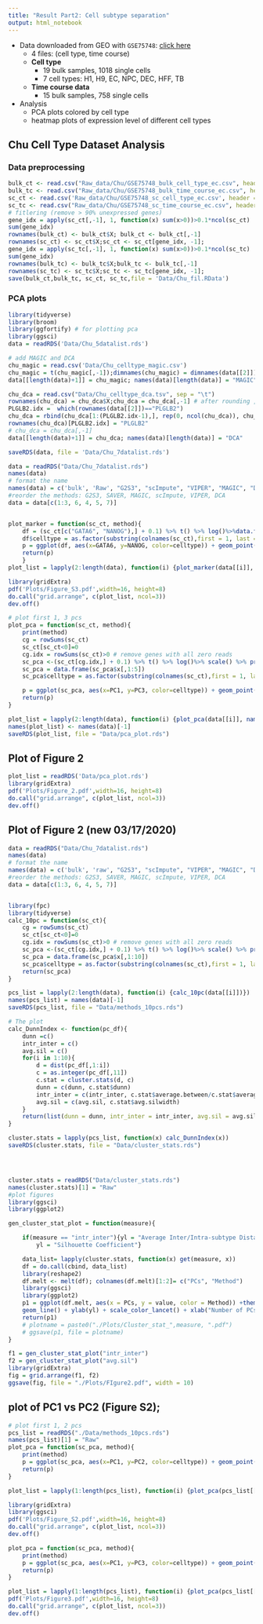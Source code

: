 ```yaml
---
title: "Result Part2: Cell subtype separation"
output: html_notebook
---
```


* Data downloaded from GEO with `GSE75748`: [click here](https://www.ncbi.nlm.nih.gov/geo/query/acc.cgi?acc=GSE75748)
    + 4 files: (cell type, time course)
    + **Cell type**
        - 19 bulk samples, 1018 single cells
        - 7 cell types: H1, H9, EC, NPC, DEC, HFF, TB
    + **Time course data**
        - 15 bulk samples, 758 single cells        

* Analysis
    + PCA plots colored by cell type
    + heatmap plots of expression level of different cell types


## Chu Cell Type Dataset Analysis
### Data preprocessing

```r
bulk_ct <- read.csv("Raw_data/Chu/GSE75748_bulk_cell_type_ec.csv", header = T)
bulk_tc <- read.csv("Raw_data/Chu/GSE75748_bulk_time_course_ec.csv", header = T)
sc_ct <- read.csv('Raw_data/Chu/GSE75748_sc_cell_type_ec.csv', header = T)
sc_tc <- read.csv("Raw_data/Chu/GSE75748_sc_time_course_ec.csv", header = T)
# fitlering (remove > 90% unexpressed genes)
gene_idx = apply(sc_ct[,-1], 1, function(x) sum(x>0))>0.1*ncol(sc_ct)
sum(gene_idx)
rownames(bulk_ct) <- bulk_ct$X; bulk_ct <- bulk_ct[,-1]
rownames(sc_ct) <- sc_ct$X;sc_ct <- sc_ct[gene_idx, -1];
gene_idx = apply(sc_tc[,-1], 1, function(x) sum(x>0))>0.1*ncol(sc_tc)
sum(gene_idx)
rownames(bulk_tc) <- bulk_tc$X;bulk_tc <- bulk_tc[,-1]
rownames(sc_tc) <- sc_tc$X;sc_tc <- sc_tc[gene_idx, -1];
save(bulk_ct,bulk_tc, sc_ct, sc_tc,file = 'Data/Chu_fil.RData')

```

### PCA plots
```r
library(tidyverse)
library(broom)
library(ggfortify) # for plotting pca
library(ggsci)
data = readRDS('Data/Chu_5datalist.rds')

# add MAGIC and DCA
chu_magic = read.csv('Data/Chu_celltype_magic.csv')
chu_magic = t(chu_magic[,-1]);dimnames(chu_magic) = dimnames(data[[2]])
data[[length(data)+1]] = chu_magic; names(data)[length(data)] = "MAGIC"

chu_dca = read.csv("Data/Chu_celltype_dca.tsv", sep = "\t")
rownames(chu_dca) = chu_dca$X;chu_dca = chu_dca[,-1] # after rounding , PLGLB2 has 0 for all cells, DCA removed this gene
PLGLB2.idx =  which(rownames(data[[2]])=="PLGLB2")
chu_dca = rbind(chu_dca[1:(PLGLB2.idx-1),], rep(0, ncol(chu_dca)), chu_dca[PLGLB2.idx,])
rownames(chu_dca)[PLGLB2.idx] = "PLGLB2"
# chu_dca = chu_dca[,-1]
data[[length(data)+1]] = chu_dca; names(data)[length(data)] = "DCA"

saveRDS(data, file = 'Data/Chu_7datalist.rds')
```

```r
data = readRDS("Data/Chu_7datalist.rds")
names(data)
# format the name
names(data) = c('bulk', 'Raw', "G2S3", "scImpute", "VIPER", "MAGIC", "DCA")
#reorder the methods: G2S3, SAVER, MAGIC, scImpute, VIPER, DCA
data = data[c(1:3, 6, 4, 5, 7)]


plot_marker = function(sc_ct, method){
	df = (sc_ct[c("GATA6", "NANOG"),] + 0.1) %>% t() %>% log()%>%data.frame()
	df$celltype = as.factor(substring(colnames(sc_ct),first = 1, last = 2))
	p = ggplot(df, aes(x=GATA6, y=NANOG, color=celltype)) + geom_point()+ scale_color_npg() + theme_bw(base_size = 16) + ggtitle(method) +theme(plot.title = element_text(hjust = 0.5, size = 20, face = "bold")) + labs(color = "Cell Type")
	return(p)
	}
plot_list = lapply(2:length(data), function(i) {plot_marker(data[[i]], names(data)[i])})

library(gridExtra)
pdf('Plots/Figure_S3.pdf',width=16, height=8)
do.call("grid.arrange", c(plot_list, ncol=3))
dev.off()

# plot first 1, 3 pcs
plot_pca = function(sc_ct, method){
	print(method)
	cg = rowSums(sc_ct)
	sc_ct[sc_ct<0]=0
	cg.idx = rowSums(sc_ct)>0 # remove genes with all zero reads
	sc_pca <-(sc_ct[cg.idx,] + 0.1) %>% t() %>% log()%>% scale() %>% prcomp()  
	sc_pca = data.frame(sc_pca$x[,1:5])
	sc_pca$celltype = as.factor(substring(colnames(sc_ct),first = 1, last = 2))

	p = ggplot(sc_pca, aes(x=PC1, y=PC3, color=celltype)) + geom_point()+ scale_color_npg() + theme_bw(base_size = 16) + ggtitle(method) +theme(plot.title = element_text(hjust = 0.5, size = 20, face = "bold")) + labs(color = "cell type")
	return(p)
}

plot_list = lapply(2:length(data), function(i) {plot_pca(data[[i]], names(data)[i])})
names(plot_list) <- names(data)[-1]
saveRDS(plot_list, file = "Data/pca_plot.rds")


```

## Plot of Figure 2

```r
plot_list = readRDS('Data/pca_plot.rds')
library(gridExtra)
pdf('Plots/Figure_2.pdf',width=16, height=8)
do.call("grid.arrange", c(plot_list, ncol=3))
dev.off()


```



## Plot of Figure 2 (new 03/17/2020)

```r
data = readRDS("Data/Chu_7datalist.rds")
names(data)
# format the name
names(data) = c('bulk', 'raw', "G2S3", "scImpute", "VIPER", "MAGIC", "DCA")
#reorder the methods: G2S3, SAVER, MAGIC, scImpute, VIPER, DCA
data = data[c(1:3, 6, 4, 5, 7)]


library(fpc)
library(tidyverse)
calc_10pc = function(sc_ct){
	cg = rowSums(sc_ct)
	sc_ct[sc_ct<0]=0
	cg.idx = rowSums(sc_ct)>0 # remove genes with all zero reads
	sc_pca <-(sc_ct[cg.idx,] + 0.1) %>% t() %>% log()%>% scale() %>% prcomp()  
	sc_pca = data.frame(sc_pca$x[,1:10])
	sc_pca$celltype = as.factor(substring(colnames(sc_ct),first = 1, last = 2))
	return(sc_pca)
}

pcs_list = lapply(2:length(data), function(i) {calc_10pc(data[[i]])})
names(pcs_list) = names(data)[-1]
saveRDS(pcs_list, file = "Data/methods_10pcs.rds")

# The plot
calc_DunnIndex <- function(pc_df){
	dunn =c()
	intr_inter = c()
	avg.sil = c()
	for(i in 1:10){
		d = dist(pc_df[,1:i])
		c = as.integer(pc_df[,11])
		c.stat = cluster.stats(d, c)
		dunn = c(dunn, c.stat$dunn)
		intr_inter = c(intr_inter, c.stat$average.between/c.stat$average.within)
		avg.sil = c(avg.sil, c.stat$avg.silwidth)
	}
	return(list(dunn = dunn, intr_inter = intr_inter, avg.sil = avg.sil))
}

cluster.stats = lapply(pcs_list, function(x) calc_DunnIndex(x))
saveRDS(cluster.stats, file = "Data/cluster_stats.rds")




cluster.stats = readRDS("Data/cluster_stats.rds")
names(cluster.stats)[1] = "Raw"
#plot figures
library(ggsci)
library(ggplot2)

gen_cluster_stat_plot = function(measure){

	if(measure == "intr_inter"){yl = "Average Inter/Intra-subtype Distance Ratio"}else{
		yl = "Silhouette Coefficient"}

	data_list= lapply(cluster.stats, function(x) get(measure, x))
	df = do.call(cbind, data_list)
	library(reshape2)
	df.melt <- melt(df); colnames(df.melt)[1:2]= c("PCs", "Method")
	library(ggsci)
	library(ggplot2)
	p1 = ggplot(df.melt, aes(x = PCs, y = value, color = Method)) +theme_bw() +
	geom_line() + ylab(yl) + scale_color_lancet() + xlab("Number of PCs") + scale_x_continuous(breaks=seq(1:10))
	return(p1)
	# plotname = paste0("./Plots/Cluster_stat_",measure, ".pdf")
	# ggsave(p1, file = plotname)
}

f1 = gen_cluster_stat_plot("intr_inter")
f2 = gen_cluster_stat_plot("avg.sil")
library(gridExtra)
fig = grid.arrange(f1, f2)
ggsave(fig, file = "./Plots/FIgure2.pdf", width = 10)
```




## plot of PC1 vs PC2 (Figure S2); 

```r
# plot first 1, 2 pcs
pcs_list = readRDS("./Data/methods_10pcs.rds")
names(pcs_list)[1] = "Raw"
plot_pca = function(sc_pca, method){
	print(method)
	p = ggplot(sc_pca, aes(x=PC1, y=PC2, color=celltype)) + geom_point()+ scale_color_npg() + theme_bw(base_size = 16) + ggtitle(method) +theme(plot.title = element_text(hjust = 0.5, size = 20, face = "bold"))+ labs(color = "Cell Type")
	return(p)
}

plot_list = lapply(1:length(pcs_list), function(i) {plot_pca(pcs_list[[i]], names(pcs_list)[i])})

library(gridExtra)
library(ggsci)
pdf('Plots/Figure_S2.pdf',width=16, height=8)
do.call("grid.arrange", c(plot_list, ncol=3))
dev.off()

plot_pca = function(sc_pca, method){
	print(method)
	p = ggplot(sc_pca, aes(x=PC1, y=PC3, color=celltype)) + geom_point()+ scale_color_npg() + theme_bw(base_size = 16) + ggtitle(method) +theme(plot.title = element_text(hjust = 0.5, size = 20, face = "bold"))+ labs(color = "Cell Type")
	return(p)
}

plot_list = lapply(1:length(pcs_list), function(i) {plot_pca(pcs_list[[i]], names(pcs_list)[i])})
pdf('Plots/Figure3.pdf',width=16, height=8)
do.call("grid.arrange", c(plot_list, ncol=3))
dev.off()




```









